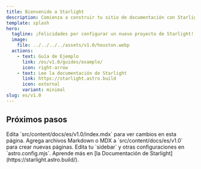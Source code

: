```yaml
---
title: Bienvenido a Starlight
description: Comienza a construir tu sitio de documentación con Starlight.
template: splash
hero:
  tagline: ¡Felicidades por configurar un nuevo proyecto de Starlight!
  image:
    file: ../../../../assets/v1.0/houston.webp
  actions:
    - text: Guía de Ejemplo
      link: /es/v1.0/guides/example/
      icon: right-arrow
    - text: Lee la documentación de Starlight
      link: https://starlight.astro.build
      icon: external
      variant: minimal
slug: es/v1.0
---
```



## Próximos pasos

<CardGrid stagger>
  <Card title="Actualizar contenido" icon="pencil">
    Edita `src/content/docs/es/v1.0/index.mdx` para ver cambios en esta página.
  </Card>

  <Card title="Agregar nuevo contenido" icon="add-document">
    Agrega archivos Markdown o MDX a `src/content/docs/es/v1.0` para crear nuevas páginas.
  </Card>

  <Card title="Configurar tu sitio" icon="setting">
    Edita tu `sidebar` y otras configuraciones en `astro.config.mjs`.
  </Card>

  <Card title="Lee la documentación" icon="open-book">
    Aprende más en [la Documentación de Starlight](https://starlight.astro.build/).
  </Card>
</CardGrid>
